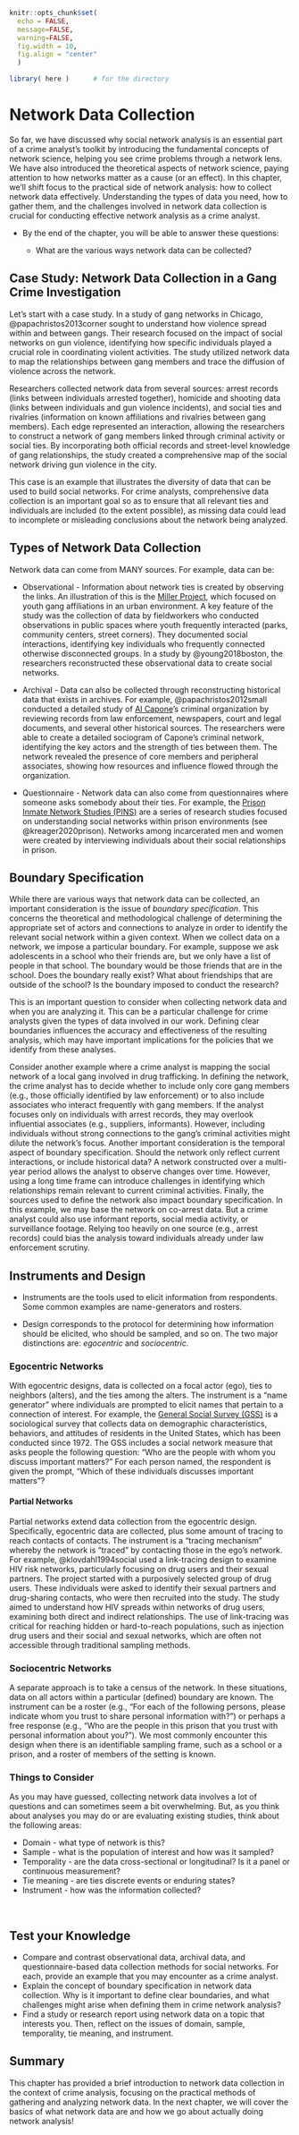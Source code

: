 ```r

knitr::opts_chunk$set(
  echo = FALSE, 
  message=FALSE, 
  warning=FALSE, 
  fig.width = 10,
  fig.align = "center"
  )

library( here )      # for the directory

```

# Network Data Collection {.unnumbered}

So far, we have discussed why social network analysis is an essential part of a crime analyst's toolkit by introducing the fundamental concepts of network science, helping you see crime problems through a network lens. We have also introduced the theoretical aspects of network science, paying attention to how networks matter as a cause (or an effect). In this chapter, we'll shift focus to the practical side of network analysis: how to collect network data effectively. Understanding the types of data you need, how to gather them, and the challenges involved in network data collection is crucial for conducting effective network analysis as a crime analyst.

-   By the end of the chapter, you will be able to answer these questions:

    -   What are the various ways network data can be collected?

## Case Study: Network Data Collection in a Gang Crime Investigation

Let's start with a case study. In a study of gang networks in Chicago, @papachristos2013corner sought to understand how violence spread within and between gangs. Their research focused on the impact of social networks on gun violence, identifying how specific individuals played a crucial role in coordinating violent activities. The study utilized network data to map the relationships between gang members and trace the diffusion of violence across the network.

Researchers collected network data from several sources: arrest records (links between individuals arrested together), homicide and shooting data (links between individuals and gun violence incidents), and social ties and rivalries (information on known affiliations and rivalries between gang members). Each edge represented an interaction, allowing the researchers to construct a network of gang members linked through criminal activity or social ties. By incorporating both official records and street-level knowledge of gang relationships, the study created a comprehensive map of the social network driving gun violence in the city.

This case is an example that illustrates the diversity of data that can be used to build social networks. For crime analysts, comprehensive data collection is an important goal so as to ensure that all relevant ties and individuals are included (to the extent possible), as missing data could lead to incomplete or misleading conclusions about the network being analyzed.

## Types of Network Data Collection

Network data can come from MANY sources. For example, data can be:

-   Observational - Information about network ties is created by observing the links. An illustration of this is the [Miller Project](https://ccj.asu.edu/revisiting-roxbury-project), which focused on youth gang affiliations in an urban environment. A key feature of the study was the collection of data by fieldworkers who conducted observations in public spaces where youth frequently interacted (parks, community centers, street corners). They documented social interactions, identifying key individuals who frequently connected otherwise disconnected groups. In a study by @young2018boston, the researchers reconstructed these observational data to create social networks.

-   Archival - Data can also be collected through reconstructing historical data that exists in archives. For example, @papachristos2012small conducted a detailed study of [Al Capone](https://en.wikipedia.org/wiki/Al_Capone)'s criminal organization by reviewing records from law enforcement, newspapers, court and legal documents, and several other historical sources. The researchers were able to create a detailed sociogram of Capone's criminal network, identifying the key actors and the strength of ties between them. The network revealed the presence of core members and peripheral associates, showing how resources and influence flowed through the organization.

-   Questionnaire - Network data can also come from questionnaires where someone asks somebody about their ties. For example, the [Prison Inmate Network Studies (PINS)](https://pure.psu.edu/en/projects/the-prison-inmate-networks-study-pins) are a series of research studies focused on understanding social networks within prison environments (see @kreager2020prison). Networks among incarcerated men and women were created by interviewing individuals about their social relationships in prison.

## Boundary Specification

While there are various ways that network data can be collected, an important consideration is the issue of *boundary specification*. This concerns the theoretical and methodological challenge of determining the appropriate set of actors and connections to analyze in order to identify the relevant social network within a given context. When we collect data on a network, we impose a particular boundary. For example, suppose we ask adolescents in a school who their friends are, but we only have a list of people in that school. The boundary would be those friends that are in the school. Does the boundary really exist? What about friendships that are outside of the school? Is the boundary imposed to conduct the research?

This is an important question to consider when collecting network data and when you are analyzing it. This can be a particular challenge for crime analysts given the types of data involved in our work. Defining clear boundaries influences the accuracy and effectiveness of the resulting analysis, which may have important implications for the policies that we identify from these analyses.

Consider another example where a crime analyst is mapping the social network of a local gang involved in drug trafficking. In defining the network, the crime analyst has to decide whether to include only core gang members (e.g., those officially identified by law enforcement) or to also include associates who interact frequently with gang members. If the analyst focuses only on individuals with arrest records, they may overlook influential associates (e.g., suppliers, informants). However, including individuals without strong connections to the gang's criminal activities might dilute the network's focus. Another important consideration is the temporal aspect of boundary specification. Should the network only reflect current interactions, or include historical data? A network constructed over a multi-year period allows the analyst to observe changes over time. However, using a long time frame can introduce challenges in identifying which relationships remain relevant to current criminal activities. Finally, the sources used to define the network also impact boundary specification. In this example, we may base the network on co-arrest data. But a crime analyst could also use informant reports, social media activity, or surveillance footage. Relying too heavily on one source (e.g., arrest records) could bias the analysis toward individuals already under law enforcement scrutiny.

## Instruments and Design

-   Instruments are the tools used to elicit information from respondents. Some common examples are name-generators and rosters.

-   Design corresponds to the protocol for determining how information should be elicited, who should be sampled, and so on. The two major distinctions are: *egocentric* and *sociocentric.*

### Egocentric Networks

With egocentric designs, data is collected on a focal actor (ego), ties to neighbors (alters), and the ties among the alters. The instrument is a "name generator" where individuals are prompted to elicit names that pertain to a connection of interest. For example, the [General Social Survey (GSS)](https://gss.norc.org/) is a sociological survey that collects data on demographic characteristics, behaviors, and attitudes of residents in the United States, which has been conducted since 1972. The GSS includes a social network measure that asks people the following question: "Who are the people with whom you discuss important matters?" For each person named, the respondent is given the prompt, "Which of these individuals discusses important matters"?

#### Partial Networks

Partial networks extend data collection from the egocentric design. Specifically, egocentric data are collected, plus some amount of tracing to reach contacts of contacts. The instrument is a "tracing mechanism" whereby the network is "traced" by contacting those in the ego's network. For example, @klovdahl1994social used a link-tracing design to examine HIV risk networks, particularly focusing on drug users and their sexual partners. The project started with a purposively selected group of drug users. These individuals were asked to identify their sexual partners and drug-sharing contacts, who were then recruited into the study. The study aimed to understand how HIV spreads within networks of drug users, examining both direct and indirect relationships. The use of link-tracing was critical for reaching hidden or hard-to-reach populations, such as injection drug users and their social and sexual networks, which are often not accessible through traditional sampling methods.

### Sociocentric Networks

A separate approach is to take a census of the network. In these situations, data on all actors within a particular (defined) boundary are known. The instrument can be a roster (e.g., "For each of the following persons, please indicate whom you trust to share personal information with?") or perhaps a free response (e.g., "Who are the people in this prison that you trust with personal information about you?"). We most commonly encounter this design when there is an identifiable sampling frame, such as a school or a prison, and a roster of members of the setting is known.

### Things to Consider

As you may have guessed, collecting network data involves a lot of questions and can sometimes seem a bit overwhelming. But, as you think about analyses you may do or are evaluating existing studies, think about the following areas:

-   Domain - what type of network is this?
-   Sample - what is the population of interest and how was it sampled?
-   Temporality - are the data cross-sectional or longitudinal? Is it a panel or continuous measurement?
-   Tie meaning - are ties discrete events or enduring states?
-   Instrument - how was the information collected?

<br>

## Test your Knowledge

-   Compare and contrast observational data, archival data, and questionnaire-based data collection methods for social networks. For each, provide an example that you may encounter as a crime analyst.
-   Explain the concept of boundary specification in network data collection. Why is it important to define clear boundaries, and what challenges might arise when defining them in crime network analysis?
-   Find a study or research report using network data on a topic that interests you. Then, reflect on the issues of domain, sample, temporality, tie meaning, and instrument.

## Summary

This chapter has provided a brief introduction to network data collection in the context of crime analysis, focusing on the practical methods of gathering and analyzing network data. In the next chapter, we will cover the basics of what network data are and how we go about actually doing network analysis!
